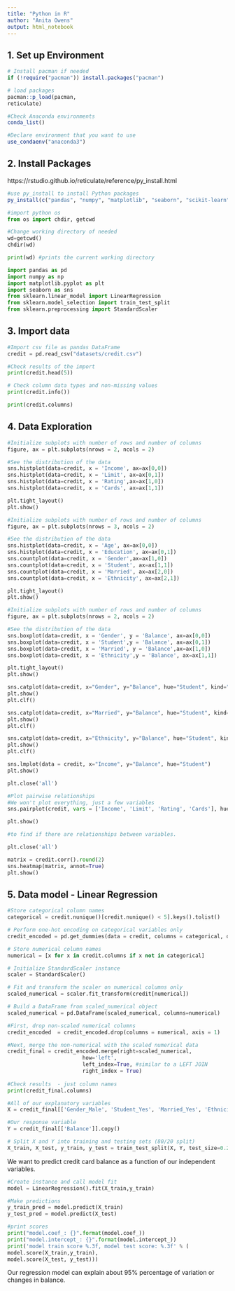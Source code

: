 ```yaml
---
title: "Python in R"
author: "Anita Owens"
output: html_notebook
---
```



## 1. Set up Environment

```r
# Install pacman if needed
if (!require("pacman")) install.packages("pacman")

# load packages
pacman::p_load(pacman,
reticulate)
```

```r
#Check Anaconda environments
conda_list()
```
```r
#Declare environment that you want to use
use_condaenv("anaconda3")
```

## 2. Install Packages

https://rstudio.github.io/reticulate/reference/py_install.html

```r
#use py_install to install Python packages
py_install(c("pandas", "numpy", "matplotlib", "seaborn", "scikit-learn"))
```



```python
#import python os
from os import chdir, getcwd

#Change working directory of needed
wd=getcwd()
chdir(wd)

print(wd) #prints the current working directory
```



```python
import pandas as pd
import numpy as np
import matplotlib.pyplot as plt 
import seaborn as sns
from sklearn.linear_model import LinearRegression
from sklearn.model_selection import train_test_split
from sklearn.preprocessing import StandardScaler
```

## 3. Import data

```python
#Import csv file as pandas DataFrame
credit = pd.read_csv("datasets/credit.csv")
```

```python
#Check results of the import
print(credit.head(5))
```



```python
# Check column data types and non-missing values
print(credit.info())
```
```python
print(credit.columns)
```



## 4. Data Exploration

```python
#Initialize subplots with number of rows and number of columns
figure, ax = plt.subplots(nrows = 2, ncols = 2)

#See the distribution of the data
sns.histplot(data=credit, x = 'Income', ax=ax[0,0])
sns.histplot(data=credit, x = 'Limit', ax=ax[0,1])
sns.histplot(data=credit, x = 'Rating',ax=ax[1,0])
sns.histplot(data=credit, x = 'Cards', ax=ax[1,1])

plt.tight_layout()
plt.show()
```

```python
#Initialize subplots with number of rows and number of columns
figure, ax = plt.subplots(nrows = 3, ncols = 2)

#See the distribution of the data
sns.histplot(data=credit, x = 'Age', ax=ax[0,0])
sns.histplot(data=credit, x = 'Education', ax=ax[0,1])
sns.countplot(data=credit, x = 'Gender',ax=ax[1,0])
sns.countplot(data=credit, x = 'Student', ax=ax[1,1])
sns.countplot(data=credit, x = 'Married', ax=ax[2,0])
sns.countplot(data=credit, x = 'Ethnicity', ax=ax[2,1])

plt.tight_layout()
plt.show()
```

```python
#Initialize subplots with number of rows and number of columns
figure, ax = plt.subplots(nrows = 2, ncols = 2)

#See the distribution of the data
sns.boxplot(data=credit, x = 'Gender', y = 'Balance', ax=ax[0,0])
sns.boxplot(data=credit, x = 'Student',y = 'Balance', ax=ax[0,1])
sns.boxplot(data=credit, x = 'Married', y = 'Balance',ax=ax[1,0])
sns.boxplot(data=credit, x = 'Ethnicity',y = 'Balance', ax=ax[1,1])

plt.tight_layout()
plt.show()
```
```python
sns.catplot(data=credit, x="Gender", y="Balance", hue="Student", kind="box")
plt.show()
plt.clf()

sns.catplot(data=credit, x="Married", y="Balance", hue="Student", kind="box")
plt.show()
plt.clf()

sns.catplot(data=credit, x="Ethnicity", y="Balance", hue="Student", kind="box")
plt.show()
plt.clf()

sns.lmplot(data = credit, x="Income", y="Balance", hue="Student")
plt.show()
```



```python
plt.close('all')

#Plot pairwise relationships 
#We won't plot everything, just a few variables
sns.pairplot(credit, vars = ['Income', 'Limit', 'Rating', 'Cards'], hue='Student')

plt.show()
```
```python
#to find if there are relationships between variables.

plt.close('all')

matrix = credit.corr().round(2)
sns.heatmap(matrix, annot=True)
plt.show()
```


## 5. Data model - Linear Regression


```python
#Store categorical column names
categorical = credit.nunique()[credit.nunique() < 5].keys().tolist()

# Perform one-hot encoding on categorical variables only
credit_encoded = pd.get_dummies(data = credit, columns = categorical, drop_first=True)

# Store numerical column names
numerical = [x for x in credit.columns if x not in categorical]
```


```python
# Initialize StandardScaler instance
scaler = StandardScaler()

# Fit and transform the scaler on numerical columns only
scaled_numerical = scaler.fit_transform(credit[numerical])

# Build a DataFrame from scaled_numerical object
scaled_numerical = pd.DataFrame(scaled_numerical, columns=numerical)
```

```python
#First, drop non-scaled numerical columns
credit_encoded  = credit_encoded.drop(columns = numerical, axis = 1)

#Next, merge the non-numerical with the scaled numerical data
credit_final = credit_encoded.merge(right=scaled_numerical,
                        how='left',
                        left_index=True, #similar to a LEFT JOIN 
                        right_index = True)
 
#Check results  - just column names               
print(credit_final.columns)                      
```



```python
#All of our explanatory variables
X = credit_final[['Gender_Male', 'Student_Yes', 'Married_Yes', 'Ethnicity_Asian', 'Ethnicity_Caucasian', 'Income', 'Limit', 'Rating', 'Cards', 'Age', 'Education']].copy()

#Our response variable
Y = credit_final[['Balance']].copy()
```

```python
# Split X and Y into training and testing sets (80/20 split)
X_train, X_test, y_train, y_test = train_test_split(X, Y, test_size=0.20)
```



We want to predict credit card balance as a function of our independent variables.

```python
#Create instance and call model fit
model = LinearRegression().fit(X_train,y_train)

#Make predictions
y_train_pred = model.predict(X_train)
y_test_pred = model.predict(X_test)
```


```python
#print scores
print("model.coef_: {}".format(model.coef_))
print("model.intercept_: {}".format(model.intercept_))
print('model train score %.3f, model test score: %.3f' % (
model.score(X_train,y_train),
model.score(X_test, y_test)))
```
Our regression model can explain about 95% percentage of variation or changes in balance.




